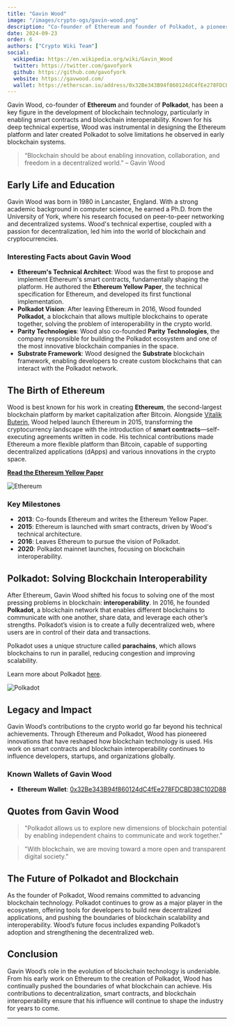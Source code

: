 ```yaml
---
title: "Gavin Wood"
image: "/images/crypto-ogs/gavin-wood.png"
description: "Co-founder of Ethereum and founder of Polkadot, a pioneer in blockchain interoperability."
date: 2024-09-23
order: 6
authors: ["Crypto Wiki Team"]
social:
  wikipedia: https://en.wikipedia.org/wiki/Gavin_Wood
  twitter: https://twitter.com/gavofyork
  github: https://github.com/gavofyork
  website: https://gavwood.com/
  wallet: https://etherscan.io/address/0x32Be343B94f860124dC4fEe278FDCBD38C102D88
---
```


Gavin Wood, co-founder of **Ethereum** and founder of **Polkadot**, has been a key figure in the development of blockchain technology, particularly in enabling smart contracts and blockchain interoperability. Known for his deep technical expertise, Wood was instrumental in designing the Ethereum platform and later created Polkadot to solve limitations he observed in early blockchain systems.

> “Blockchain should be about enabling innovation, collaboration, and freedom in a decentralized world.” – Gavin Wood

## Early Life and Education

Gavin Wood was born in 1980 in Lancaster, England. With a strong academic background in computer science, he earned a Ph.D. from the University of York, where his research focused on peer-to-peer networking and decentralized systems. Wood's technical expertise, coupled with a passion for decentralization, led him into the world of blockchain and cryptocurrencies.

### Interesting Facts about Gavin Wood

- **Ethereum's Technical Architect**: Wood was the first to propose and implement Ethereum's smart contracts, fundamentally shaping the platform. He authored the **Ethereum Yellow Paper**, the technical specification for Ethereum, and developed its first functional implementation.
- **Polkadot Vision**: After leaving Ethereum in 2016, Wood founded **Polkadot**, a blockchain that allows multiple blockchains to operate together, solving the problem of interoperability in the crypto world.
- **Parity Technologies**: Wood also co-founded **Parity Technologies**, the company responsible for building the Polkadot ecosystem and one of the most innovative blockchain companies in the space.
- **Substrate Framework**: Wood designed the **Substrate** blockchain framework, enabling developers to create custom blockchains that can interact with the Polkadot network.

## The Birth of Ethereum

Wood is best known for his work in creating **Ethereum**, the second-largest blockchain platform by market capitalization after Bitcoin. Alongside [Vitalik Buterin](/crypto-ogs/vitalik-buterin), Wood helped launch Ethereum in 2015, transforming the cryptocurrency landscape with the introduction of **smart contracts**—self-executing agreements written in code. His technical contributions made Ethereum a more flexible platform than Bitcoin, capable of supporting decentralized applications (dApps) and various innovations in the crypto space.

**[Read the Ethereum Yellow Paper](https://gavwood.com/paper.pdf)**

![Ethereum](/images/posts/ethereum.jpg)

### Key Milestones

- **2013**: Co-founds Ethereum and writes the Ethereum Yellow Paper.
- **2015**: Ethereum is launched with smart contracts, driven by Wood's technical architecture.
- **2016**: Leaves Ethereum to pursue the vision of Polkadot.
- **2020**: Polkadot mainnet launches, focusing on blockchain interoperability.

## Polkadot: Solving Blockchain Interoperability

After Ethereum, Gavin Wood shifted his focus to solving one of the most pressing problems in blockchain: **interoperability**. In 2016, he founded **Polkadot**, a blockchain network that enables different blockchains to communicate with one another, share data, and leverage each other’s strengths. Polkadot’s vision is to create a fully decentralized web, where users are in control of their data and transactions.

Polkadot uses a unique structure called **parachains**, which allows blockchains to run in parallel, reducing congestion and improving scalability.

Learn more about Polkadot [here](https://polkadot.network/).

![Polkadot](/images/posts/polkadot.jpg)

## Legacy and Impact

Gavin Wood’s contributions to the crypto world go far beyond his technical achievements. Through Ethereum and Polkadot, Wood has pioneered innovations that have reshaped how blockchain technology is used. His work on smart contracts and blockchain interoperability continues to influence developers, startups, and organizations globally.

### Known Wallets of Gavin Wood

- **Ethereum Wallet**: [0x32Be343B94f860124dC4fEe278FDCBD38C102D88](https://etherscan.io/address/0x32Be343B94f860124dC4fEe278FDCBD38C102D88)

## Quotes from Gavin Wood

> "Polkadot allows us to explore new dimensions of blockchain potential by enabling independent chains to communicate and work together."

> "With blockchain, we are moving toward a more open and transparent digital society."

## The Future of Polkadot and Blockchain

As the founder of Polkadot, Wood remains committed to advancing blockchain technology. Polkadot continues to grow as a major player in the ecosystem, offering tools for developers to build new decentralized applications, and pushing the boundaries of blockchain scalability and interoperability. Wood’s future focus includes expanding Polkadot’s adoption and strengthening the decentralized web.

## Conclusion

Gavin Wood’s role in the evolution of blockchain technology is undeniable. From his early work on Ethereum to the creation of Polkadot, Wood has continually pushed the boundaries of what blockchain can achieve. His contributions to decentralization, smart contracts, and blockchain interoperability ensure that his influence will continue to shape the industry for years to come.

---
